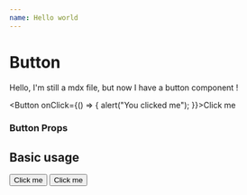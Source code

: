 ```yaml
---
name: Hello world
---
```


# Button

Hello, I'm still a mdx file, but now I have a button component !

<Button onClick={() => { alert("You clicked me"); }}>Click me</Button>

### Button Props
<Props of={Button} />

## Basic usage

<Playground>
  <Button>Click me</Button>
  <Button kind="secondary">Click me</Button>
</Playground>